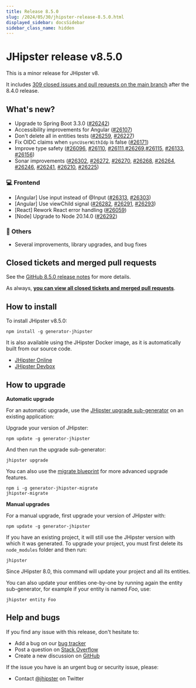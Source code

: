 ```yaml
---
title: Release 8.5.0
slug: /2024/05/30/jhipster-release-8.5.0.html
displayed_sidebar: docsSidebar
sidebar_class_name: hidden
---
```


# JHipster release v8.5.0

This is a minor release for JHipster v8.

It includes [309 closed issues and pull requests on the main branch](https://github.com/jhipster/generator-jhipster/issues?q=is:closed+milestone:8.5.0) after the 8.4.0 release.

## What's new?

- Upgrade to Spring Boot 3.3.0 ([#26242](https://github.com/jhipster/generator-jhipster/pull/26242))
- Accessibility improvements for Angular ([#26107](https://github.com/jhipster/generator-jhipster/pull/26107))
- Don't delete all in entities tests ([#26259](https://github.com/jhipster/generator-jhipster/pull/26259), [#26227](https://github.com/jhipster/generator-jhipster/pull/26227))
- Fix OIDC claims when `syncUserWithIdp` is false ([#26171](https://github.com/jhipster/generator-jhipster/pull/26171))
- Improve type safety ([#26096](https://github.com/jhipster/generator-jhipster/pull/26096), [#26110](https://github.com/jhipster/generator-jhipster/pull/26110), [#26111](https://github.com/jhipster/generator-jhipster/pull/26111),[#26269](https://github.com/jhipster/generator-jhipster/pull/26269),[#26115](https://github.com/jhipster/generator-jhipster/pull/26115), [#26133](https://github.com/jhipster/generator-jhipster/pull/26133), [#26156](https://github.com/jhipster/generator-jhipster/pull/26156))
- Sonar improvements ([#26302](https://github.com/jhipster/generator-jhipster/pull/26302), [#26272](https://github.com/jhipster/generator-jhipster/pull/26272), [#26270](https://github.com/jhipster/generator-jhipster/pull/26270), [#26268](https://github.com/jhipster/generator-jhipster/pull/26268), [#26264](https://github.com/jhipster/generator-jhipster/pull/26264), [#26246](https://github.com/jhipster/generator-jhipster/pull/26246), [#26241](https://github.com/jhipster/generator-jhipster/pull/26241), [#26210](https://github.com/jhipster/generator-jhipster/pull/26210), [#26225](https://github.com/jhipster/generator-jhipster/pull/26225))

### :computer: Frontend

- [Angular] Use input instead of @Input ([#26313](https://github.com/jhipster/generator-jhipster/pull/26313), [#26303](https://github.com/jhipster/generator-jhipster/pull/26303))
- [Angular] Use viewChild signal ([#26282](https://github.com/jhipster/generator-jhipster/pull/26282), [#26291](https://github.com/jhipster/generator-jhipster/pull/26291), [#26293](https://github.com/jhipster/generator-jhipster/pull/26293))
- [React] Rework React error handling ([#26059](https://github.com/jhipster/generator-jhipster/pull/26059))
- [Node] Upgrade to Node 20.14.0 ([#26292](https://github.com/jhipster/generator-jhipster/pull/26292))

### :scroll: Others

- Several improvements, library upgrades, and bug fixes

## Closed tickets and merged pull requests

See the [GitHub 8.5.0 release notes](https://github.com/jhipster/generator-jhipster/releases/tag/v8.5.0) for more details.

As always, **[you can view all closed tickets and merged pull requests](https://github.com/jhipster/generator-jhipster/issues?q=is:closed+milestone:8.5.0)**.

## How to install

To install JHipster v8.5.0:

```
npm install -g generator-jhipster
```

It is also available using the JHipster Docker image, as it is automatically built from our source code.

- [JHipster Online](https://start.jhipster.tech)
- [JHipster Devbox](https://github.com/jhipster/jhipster-devbox)

## How to upgrade

**Automatic upgrade**

For an automatic upgrade, use the [JHipster upgrade sub-generator](/upgrading-an-application/) on an existing application:

Upgrade your version of JHipster:

```
npm update -g generator-jhipster
```

And then run the upgrade sub-generator:

```
jhipster upgrade
```

You can also use the [migrate blueprint](https://github.com/jhipster/generator-jhipster-migrate) for more advanced upgrade features.

```
npm i -g generator-jhipster-migrate
jhipster-migrate
```

**Manual upgrades**

For a manual upgrade, first upgrade your version of JHipster with:

```
npm update -g generator-jhipster
```

If you have an existing project, it will still use the JHipster version with which it was generated.
To upgrade your project, you must first delete its `node_modules` folder and then run:

```
jhipster
```

Since JHipster 8.0, this command will update your project and all its entities.

You can also update your entities one-by-one by running again the entity sub-generator, for example if your entity is named _Foo_, use:

```
jhipster entity Foo
```

## Help and bugs

If you find any issue with this release, don't hesitate to:

- Add a bug on our [bug tracker](https://github.com/jhipster/generator-jhipster/issues?state=open)
- Post a question on [Stack Overflow](http://stackoverflow.com/tags/jhipster/info)
- Create a new discussion on [GitHub](https://github.com/jhipster/generator-jhipster/discussions)

If the issue you have is an urgent bug or security issue, please:

- Contact [@jhipster](https://twitter.com/jhipster) on Twitter

